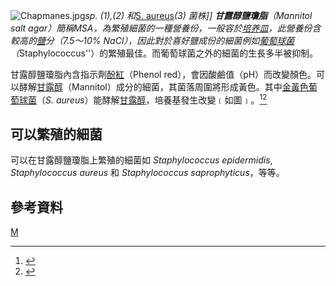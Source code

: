 [[Image:Chapmanes.jpg|thumb]]'' sp. (1), ''{{le|Staphylococcus epidermis}}'' (2) 和 ''[[Staphylococcus_aureus|S. aureus]]'' (3) 菌株]]
'''甘露醇鹽瓊脂'''（Mannitol salt agar）簡稱MSA，為繁殖細菌的一種營養份，一般容於[[培养皿|培养皿]]，此營養份含較高的[[鹽|鹽]]分（7.5～10% NaCl），因此對於喜好鹽成份的細菌例如[[葡萄球菌|葡萄球菌]]（''Staphylococcus''）的繁殖最佳。而葡萄球菌之外的細菌的生長多半被抑制。

甘露醇鹽瓊脂內含指示劑[[酚紅|酚紅]]（Phenol red），會因酸鹼值（pH）而改變顏色。可以酵解[[甘露醇|甘露醇]]（Mannitol）成分的細菌，其菌落周圍將形成黃色。其中[[金黃色葡萄球菌|金黃色葡萄球菌]]（''S. aureus''）能酵解[[甘露醇|甘露醇]]，培養基發生改變﹝如圖﹞。<ref>{{cite web |url=http://microbiology.scu.edu.tw/micro/microbe-exp/exp_website/Exp_14.htm |title=存档副本 |accessdate=2009-11-29 |deadurl=yes |archiveurl=https://web.archive.org/web/20100107224909/http://microbiology.scu.edu.tw/micro/microbe-exp/exp_website/Exp_14.htm |archivedate=2010-01-07 }}</ref><ref>{{cite web |url=http://www.midlandstech.edu/science/kelleherk/225/LabMaterials/sel_diff_media.html |title=存档副本 |accessdate=2012-03-17 |deadurl=yes |archiveurl=https://web.archive.org/web/20090109161518/http://www.midlandstech.edu/science/kelleherk/225/LabMaterials/sel_diff_media.html |archivedate=2009-01-09 }}</ref>

==可以繁殖的細菌==
可以在甘露醇鹽瓊脂上繁殖的細菌如 ''Staphylococcus epidermidis'', ''Staphylococcus aureus'' 和 ''Staphylococcus saprophyticus''，等等。

==參考資料==
{{reflist}}

{{Growth media}}
{{生物学小作品}}

[[Category:微生物培养基|M]]